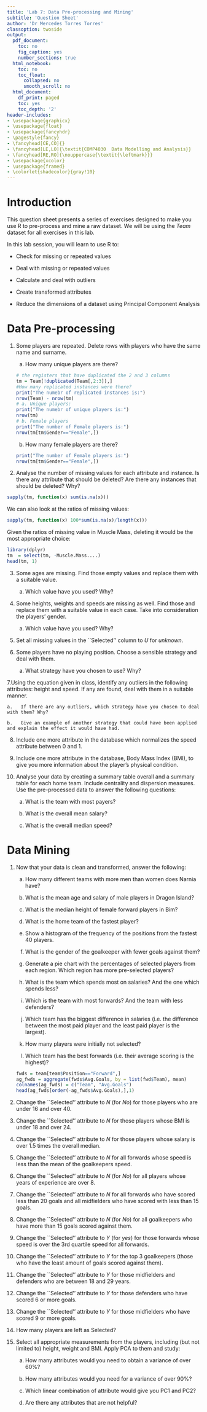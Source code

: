 ```yaml
---
title: 'Lab 7: Data Pre-processing and Mining'
subtitle: 'Question Sheet' 
author: 'Dr Mercedes Torres Torres'
classoption: twoside
output:
  pdf_document:
    toc: no
    fig_caption: yes
    number_sections: true
  html_notebook:
    toc: no
    toc_float:
      collapsed: no
      smooth_scroll: no
  html_document:
    df_print: paged
    toc: yes
    toc_depth: '2'
header-includes: 
- \usepackage{graphicx}
- \usepackage{float}
- \usepackage{fancyhdr}
- \pagestyle{fancy}
- \fancyhead[CE,CO]{}
- \fancyhead[LE,LO]{\textit{COMP4030  Data Modelling and Analysis}}
- \fancyhead[RE,RO]{\nouppercase{\textit{\leftmark}}}
- \usepackage{xcolor}
- \usepackage{framed}
- \colorlet{shadecolor}{gray!10}
---
```


# Introduction {-}

This question sheet presents a series of exercises designed to make you use R to pre-process and mine a raw dataset. We will be using the _Team_ dataset for all exercises in this lab.

In this lab session, you will learn to use R to:

+  Check for missing or repeated values

+ Deal with missing or repeated values 

+ Calculate and deal with outliers 

+ Create transformed attributes

+ Reduce the dimensions of a dataset using Principal Component Analysis


#	Data Pre-processing 

1.	Some players are repeated. Delete rows with players who have the same name and surname. 

    a.	How many unique players are there?
```r

# the registers that have duplicated the 2 and 3 columns
tm = Team[!duplicated(Team[,2:3]),]
#How many replicated instances were there?
print("The numebr of replicated instances is:")
nrow(Team) - nrow(tm)
# a. Unique players:
print("The numebr of unique players is:")
nrow(tm)
# b. Female players
print("The number of Female players is:")
nrow(tm[tm$Gender=="Female",])
```
    
    b.	How many female players are there?
```r
print("The number of Female players is:")
nrow(tm[tm$Gender=="Female",])
```
    
2.	Analyse the number of missing values for each attribute and instance. Is there any attribute that should be deleted? Are there any instances that should be deleted? Why?
```r
sapply(tm, function(x) sum(is.na(x)))
```
We can also look at the ratios of missing values:
```r
sapply(tm, function(x) 100*sum(is.na(x)/length(x)))
``` 
Given the ratios of missing value in Muscle Mass, deleting it would be the most appropriate choice:
```r
library(dplyr)
tm  = select(tm, -Muscle.Mass....)
head(tm, 1)
```


3.	Some ages are missing. Find those empty values and replace them with a suitable value.

    a.	Which value have you used? Why?

4.	Some heights, weights and speeds are missing as well. Find those and replace them with a suitable value in each case. Take into consideration the players’ gender.
    
    a.	Which value have you used? Why?

5.	Set all missing values in the ``Selected'' column to _U_ for _unknown_.

6.	Some players have no playing position. Choose a sensible strategy and deal with them.

    a.	What strategy have you chosen to use? Why?

7.Using the equation given in class, identify any outliers in the following attributes: height and speed. If any are found, deal with them in a suitable manner.

    a.	 If there are any outliers, which strategy have you chosen to deal with them? Why?
    
    b.	 Give an example of another strategy that could have been applied and explain the effect it would have had.

8.	Include one more attribute in the database which normalizes the speed attribute between 0 and 1.

9.	 Include one more attribute in the database, Body Mass Index (BMI), to give you more information about the player’s physical condition.
 
10.	Analyse your data by creating a summary table overall and a summary table for each home team. Include centrality and dispersion measures. Use the pre-processed data to answer the following questions:

    a.	What is the team with most payers?
    
    b.	What is the overall mean salary?
    
    c.	What is the overall median speed?

#	Data Mining

1.	Now that your data is clean and transformed, answer the following:

    a.	How many different teams with more men than women does Narnia have?
    
    b.	What is the mean age and salary of male players in Dragon Island?
    
    c.	What is the median height of female forward players in Bim?
    
    d.	What is the home team of the fastest player?
    
    e.	Show a histogram of the frequency of the positions from the fastest 40 players.
    
    f.	What is the gender of the goalkeeper with fewer goals against them?
    
    g.	Generate a pie chart with the percentages of selected players from each region. Which region has more pre-selected players? 
    
    h.	What is the team which spends most on salaries? And the one which spends less?
    
    i.	Which is the team with most forwards? And the team with less defenders?
    
    j. Which team has the biggest difference in salaries (i.e. the difference between the most paid player and the least paid player is the largest).
    
    k. How many players were initially not selected?
    
    l. Which team has the best forwards (i.e. their average scoring is the highest)?
```r
fwds = team[team$Position=="Forward",]
ag_fwds = aggregate(fwds$Avg.Goals, by = list(fwd$Team), mean)
colnames(ag_fwds) = c("Team", "Avg.Goals")
head(ag_fwds[order(-ag_fwds$Avg.Goals),],1)
```

2. Change the ``Selected'' attribute to _N_ (for _No_) for those players who are under 16 and over 40.

3. Change the ``Selected'' attribute to _N_ for those players whose BMI is under 18 and over 24.

4. Change the ``Selected'' attribute to _N_ for those players whose salary is over 1.5 times the overall median.

5. Change the ``Selected'' attribute to _N_ for all forwards whose speed is less than the mean of the goalkeepers speed.

6. Change the ``Selected'' attribute to _N_ (for _No_) for all players whose years of experience are over 8.

7. Change the ``Selected'' attribute to _N_ for all forwards who have scored less than 20 goals and all midfielders who have scored with less than 15 goals.

8. Change the ``Selected'' attribute to _N_ (for _No_) for all goalkeepers who have more than 15 goals scored against them.

9. Change the ``Selected'' attribute to _Y_ (for _yes_) for those forwards whose speed is over the 3rd quartile speed for all forwards.

10. Change the ``Selected'' attribute to _Y_ for the top 3 goalkeepers (those who have the least amount of goals scored against them).

11. Change the ``Selected'' attribute to _Y_ for those midfielders and defenders who are between 18 and 29 years.

12. Change the ``Selected'' attribute to _Y_ for those defenders who have scored 6 or more goals.

13. Change the ``Selected'' attribute to _Y_ for those midfielders who have scored 9 or more goals.

14. How many players are left as Selected?

15. Select all appropriate measurements from the players, including (but not limited to) height, weight and BMI. Apply PCA to them and study:
    
    a. How many attributes would you need to obtain a variance of over 60%?
    
    b. How many attributes would you need for a variance of over 90%?
    c. Which linear combination of attribute would give you PC1 and PC2?
    d. Are there any attributes that are not helpful?
